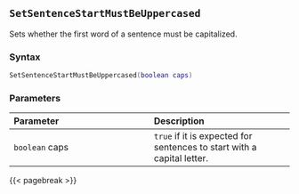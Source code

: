 ## `SetSentenceStartMustBeUppercased`

Sets whether the first word of a sentence must be capitalized.

### Syntax {-}

``` .lua
SetSentenceStartMustBeUppercased(boolean caps)
```

### Parameters {-}

**Parameter** | **Description**
| :-- | :-- |
| `boolean` caps | `true` if it is expected for sentences to start with a capital letter. |

{{< pagebreak >}}